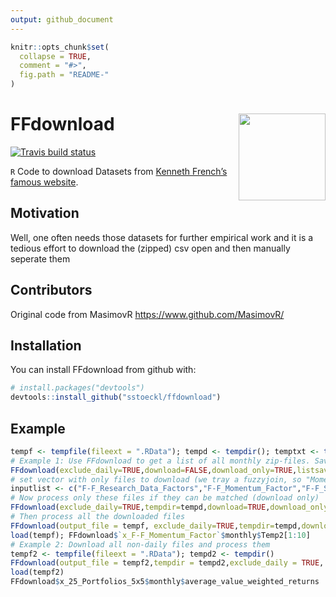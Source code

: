 ```yaml
---
output: github_document
---
```


<!-- README.md is generated from README.Rmd. Please edit that file -->

```r
knitr::opts_chunk$set(
  collapse = TRUE,
  comment = "#>",
  fig.path = "README-"
)
```

# FFdownload <a href='https://github/sstoeckl/FFdownload'><img src='man/figures/logo.png' align="right" height="139" /></a>

 <!-- badges: start -->
  [![Travis build status](https://travis-ci.org/sstoeckl/ffdownload.svg?branch=master)](https://travis-ci.org/sstoeckl/ffdownload)
  <!-- badges: end -->

`R` Code to download Datasets from [Kenneth French's famous website](http://mba.tuck.dartmouth.edu/pages/faculty/ken.french/data_library.html).

## Motivation

Well, one often needs those datasets for further empirical work and it is a tedious effort to download the (zipped) csv open and then manually seperate them

## Contributors

Original code from MasimovR <https://www.github.com/MasimovR/>

## Installation

You can install FFdownload from github with:

```r
# install.packages("devtools")
devtools::install_github("sstoeckl/ffdownload")
```

## Example

```r
tempf <- tempfile(fileext = ".RData"); tempd <- tempdir(); temptxt <- tempfile(fileext = ".txt")
# Example 1: Use FFdownload to get a list of all monthly zip-files. Save that list as temptxt.
FFdownload(exclude_daily=TRUE,download=FALSE,download_only=TRUE,listsave=temptxt)
# set vector with only files to download (we tray a fuzzyjoin, so "Momentum" should be enough to get the Momentum Factor)
inputlist <- c("F-F_Research_Data_Factors","F-F_Momentum_Factor","F-F_ST_Reversal_Factor","F-F_LT_Reversal_Factor")
# Now process only these files if they can be matched (download only)
FFdownload(exclude_daily=TRUE,tempdir=tempd,download=TRUE,download_only=TRUE,inputlist=inputlist)
# Then process all the downloaded files
FFdownload(output_file = tempf, exclude_daily=TRUE,tempdir=tempd,download=FALSE,download_only=FALSE,inputlist=inputlist)
load(tempf); FFdownload$`x_F-F_Momentum_Factor`$monthly$Temp2[1:10]
# Example 2: Download all non-daily files and process them
tempf2 <- tempfile(fileext = ".RData"); tempd2 <- tempdir()
FFdownload(output_file = tempf2,tempdir = tempd2,exclude_daily = TRUE, download = TRUE, download_only=FALSE, listsave=temptxt)
load(tempf2)
FFdownload$x_25_Portfolios_5x5$monthly$average_value_weighted_returns
```
